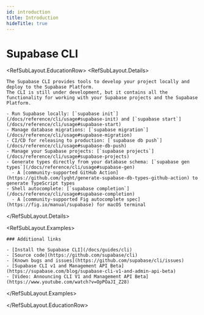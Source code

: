```yaml
---
id: introduction
title: Introduction
hideTitle: true
---
```


<div className="flex items-start gap-6 not-prose" id="introduction">
  <div className="flex flex-col gap-2">
    <h1 className="text-3xl text-foreground m-0">Supabase CLI</h1>
  </div>
</div>

<RefSubLayout.EducationRow>
  <RefSubLayout.Details>

    The Supabase CLI provides tools to develop your project locally and deploy to the Supabase Platform.
    The CLI is still under development, but it contains all the functionality for working with your Supabase projects and the Supabase Platform.

    - Run Supabase locally: [`supabase init`](/docs/reference/cli/usage#supabase-init) and [`supabase start`](/docs/reference/cli/usage#supabase-start)
    - Manage database migrations: [`supabase migration`](/docs/reference/cli/usage#supabase-migration)
    - CI/CD for releasing to production: [`supabase db push`](/docs/reference/cli/usage#supabase-db-push)
    - Manage your Supabase projects: [`supabase projects`](/docs/reference/cli/usage#supabase-projects)
    - Generate types directly from your database schema: [`supabase gen types`](/docs/reference/cli/usage#supabase-gen)
      - A [community-supported GitHub Action](https://github.com/lyqht/generate-supabase-db-types-github-action) to generate TypeScript types
    - Shell autocomplete: [`supabase completion`](/docs/reference/cli/usage#supabase-completion)
      - A [community-supported Fig autocomplete spec](https://fig.io/manual/supabase) for macOS terminal

  </RefSubLayout.Details>

  <RefSubLayout.Examples>

    ### Additional links

    - [Install the Supabase CLI](/docs/guides/cli)
    - [Source code](https://github.com/supabase/cli)
    - [Known bugs and issues](https://github.com/supabase/cli/issues)
    - [Supabase CLI v1 and Management API Beta](https://supabase.com/blog/supabase-cli-v1-and-admin-api-beta)
    - [Video: Announcing CLI V1 and Management API Beta](https://www.youtube.com/watch?v=OpPOaJI_Z28)

  </RefSubLayout.Examples>

</RefSubLayout.EducationRow>
